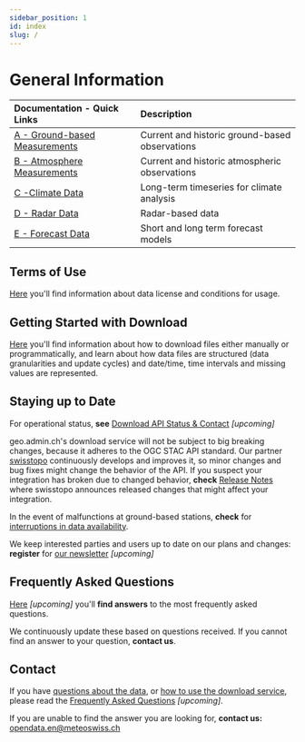 ```yaml
---
sidebar_position: 1
id: index
slug: /
---
```


# General Information

| Documentation - Quick Links  | Description |
|:-----|:-----|
| [A - Ground-based Measurements](./a-data-groundbased) | Current and historic ground-based observations |
| [B - Atmosphere Measurements](./b-data-atmosphere) |  Current and historic atmospheric observations |
| [C -Climate Data](./c-climate-data) | Long-term timeseries for climate analysis |
| [D - Radar Data](./d-radar-data) | Radar-based data |
| [E - Forecast Data](./e-forecast-data) | Short and long term forecast models |

## Terms of Use
[Here](general/terms-of-use) you'll find information about data license and conditions for usage.

## Getting Started with Download
[Here](general/download) you'll find information about how to download files either manually or programmatically, and learn about how data files are structured (data granularities and update cycles) and date/time, time intervals and missing values are represented.

## Staying up to Date
For operational status, **see** [Download API Status & Contact](general/status) *[upcoming]*

geo.admin.ch's download service will not be subject to big breaking changes, because it adheres to the OGC STAC API standard. Our partner [swisstopo](https://www.swisstopo.admin.ch/en) continuously develops and improves it, so minor changes and bug fixes might change the behavior of the API. If you suspect your integration has broken due to changed behavior, **check** [Release Notes](https://api3.geo.admin.ch/releasenotes/index.html) where swisstopo announces released changes that might affect your integration.

In the event of malfunctions at ground-based stations, **check** for [interruptions in data availability](https://www.meteoswiss.admin.ch/services-and-publications/applications/data-availability.html).

We keep interested parties and users up to date on our plans and changes: **register** for [our newsletter](#upcoming) *[upcoming]*

## Frequently Asked Questions
[Here](general/faq) *[upcoming]* you'll **find answers** to the most frequently asked questions. 

We continuously update these based on questions received. If you cannot find an answer to your question, **contact us**.

## Contact
If you have [questions about the data](b-data-groundbased), or [how to use the download service](general_download), please read the [Frequently Asked Questions](general/faq) *[upcoming]*. 

If you are unable to find the answer you are looking for, **contact us:** [opendata.en@meteoswiss.ch](mailto:opendata.en@meteoswiss.ch)



<DocCardList />